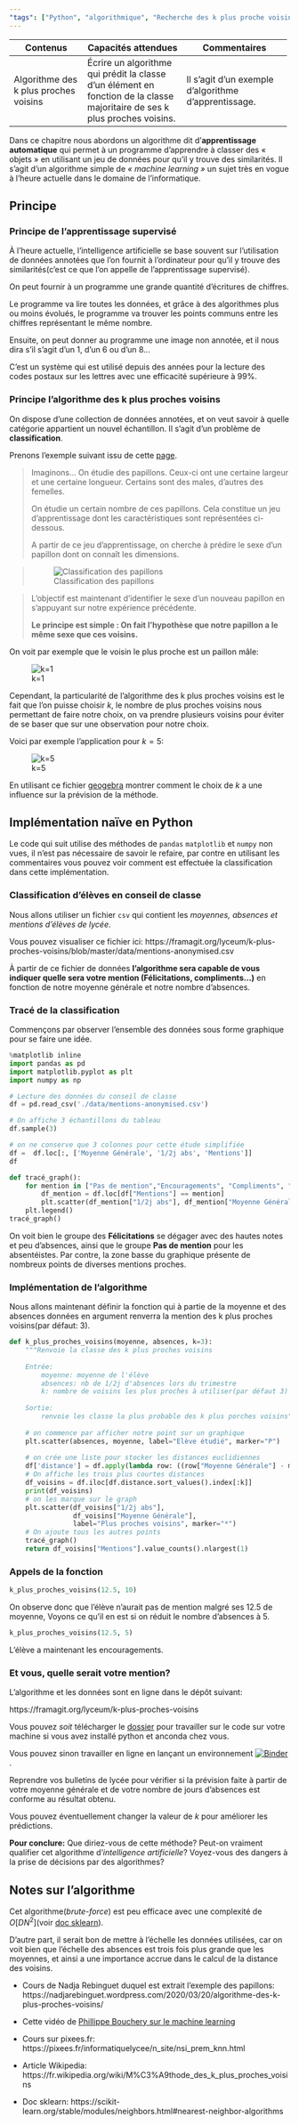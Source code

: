 ```yaml
---
"tags": ["Python", "algorithmique", "Recherche des k plus proche voisins"]
---
```


::: programme
+--------------------------+-----------------------------------+-------------------------------------+
| Contenus                 | Capacités attendues               | Commentaires                        |
+==========================+===================================+=====================================+
| Algorithme des k plus    | Écrire un algorithme qui prédit   | Il s’agit d’un exemple d’algorithme |
| proches voisins          | la classe d’un élément en         | d’apprentissage.                    |
|                          | fonction de la classe majoritaire |                                     |
|                          | de ses k plus proches voisins.    |                                     |
+--------------------------+-----------------------------------+-------------------------------------+
:::

::: {.intro layout-ncol=2}

Dans ce chapitre nous abordons un algorithme dit d’**apprentissage automatique** qui permet à un
programme d’apprendre à classer des « objets » en utilisant un jeu de données pour qu’il y trouve
des similarités. Il s'agit d'un algorithme simple de *« machine learning »* un sujet très en vogue
à l’heure actuelle dans le domaine de l’informatique.

<wc-wikimage title="KnnClassification.svg" caption="Exemple de classification k-NN . L'échantillon de test (point vert) pourrait être classé soit dans la première classe de carré bleu ou la seconde classe de triangles rouges. Si k = 3 (cercle en ligne pleine) il est affecté à la classe des triangles car il y a deux triangles et seulement un carré dans le cercle considéré. Si k = 5 (cercle en ligne pointillée) il est affecté à la classe des carrés (3 carrés face à deux triangles dans le cercle externe)."></wc-wikimage>


:::

## Principe

### Principe de l'apprentissage supervisé

À l'heure actuelle, l'intelligence artificielle se base souvent sur l'utilisation de données
annotées que l'on fournit à l'ordinateur pour qu'il y trouve des similarités(c'est ce que l'on
appelle de l'apprentissage supervisé).

::: example

On peut fournir à un programme une grande quantité d'écritures de chiffres.

Le programme va lire toutes les données, et grâce à des algorithmes plus ou moins évolués, le programme va trouver les points communs entre les chiffres représentant le même nombre.

<wc-wikimage title="MnistExamples.png" caption="Le jeu de données du MNIST est un exemple de jeu d'entrainement et de tests des algorithmes de reconnaissance de chiffres."></wc-wikimage>


Ensuite, on peut donner au programme une image non annotée, et il nous dira s'il s'agit d'un 1, d'un 6 ou d'un 8...

C'est un système qui est utilisé depuis des années pour la lecture des codes postaux sur les
lettres avec une efficacité supérieure à 99%.

:::


### Principe l'algorithme des k plus proches voisins

On dispose d'une collection de données annotées, et on veut savoir à quelle catégorie appartient un nouvel échantillon. Il s'agit d'un problème de **classification**.

Prenons l'exemple suivant issu de cette [page](https://nadjarebinguet.wordpress.com/2020/03/20/algorithme-des-k-plus-proches-voisins/).

> Imaginons… On étudie des papillons. Ceux-ci ont une certaine largeur et une certaine longueur. Certains sont des males, d’autres des femelles.
>
> On étudie un certain nombre de ces papillons. Cela constitue un jeu d’apprentissage dont les caractéristiques sont représentées ci-dessous.
>
> A partir de ce jeu d’apprentissage, on cherche à prédire le sexe d’un papillon dont on connaît les dimensions.

>![Classification des papillons](./img/geogebra-papillons.png)

> L’objectif est maintenant d’identifier le sexe d’un nouveau papillon en s’appuyant sur notre expérience précédente.
>
> **Le principe est simple : On fait l’hypothèse que notre papillon a le même sexe que ces voisins.**

On voit par exemple que le voisin le plus proche est un paillon mâle:

![k=1](./img/geogebra-1voisin.png)

Cependant, la particularité de l'algorithme des k plus proches voisins est le fait que l'on puisse choisir $k$, le nombre de plus proches voisins nous permettant de faire notre choix, on va prendre plusieurs voisins pour éviter de se baser que sur une observation pour notre choix.

Voici par exemple l'application pour $k=5$:

![k=5](./img/geogebra-5-voisins.png)
 
::: {.appli titre='Influence du nombre de voisins'}

En utilisant ce fichier [geogebra](https://www.geogebra.org/m/zhbhycsh) montrer comment le choix de $k$ a une influence sur la prévision de la méthode.

:::

## Implémentation naïve en Python

Le code qui suit utilise des méthodes de `pandas` `matplotlib` et `numpy` non vues, il n'est pas
nécessaire de savoir le refaire, par contre en utilisant les commentaires vous pouvez voir comment
est effectuée la classification dans cette implémentation.


### Classification d'élèves en conseil de classe

Nous allons utiliser un fichier `csv` qui contient les *moyennes, absences et mentions d'élèves de
lycée*.

Vous pouvez visualiser ce fichier ici:
https://framagit.org/lyceum/k-plus-proches-voisins/blob/master/data/mentions-anonymised.csv

À partir de ce fichier de données **l'algorithme sera capable de vous indiquer quelle sera votre
mention (Félicitations, compliments...)** en fonction de notre moyenne générale et notre nombre
d'absences.

### Tracé de la classification

Commençons par observer l'ensemble des données sous forme graphique pour se faire une idée.

```python
%matplotlib inline
import pandas as pd
import matplotlib.pyplot as plt
import numpy as np

# Lecture des données du conseil de classe 
df = pd.read_csv('./data/mentions-anonymised.csv')

# On affiche 3 échantillons du tableau
df.sample(3)
```


```python
# on ne conserve que 3 colonnes pour cette étude simplifiée
df =  df.loc[:, ['Moyenne Générale', '1/2j abs', 'Mentions']]
df
```

```python
def tracé_graph():
    for mention in ["Pas de mention","Encouragements", "Compliments", "Félicitations"]:
        df_mention = df.loc[df["Mentions"] == mention]
        plt.scatter(df_mention["1/2j abs"], df_mention["Moyenne Générale"], label=mention, alpha=0.5)
    plt.legend()
tracé_graph()
```

On voit bien le groupe des **Félicitations** se dégager avec des hautes notes et peu d'absences,
ainsi que le groupe **Pas de mention** pour les absentéistes. Par contre, la zone basse du
graphique présente de nombreux points de diverses mentions proches.

### Implémentation de l'algorithme

Nous allons maintenant définir la fonction qui à partie de la moyenne et des absences données en
argument renverra la mention des k plus proches voisins(par défaut: 3).

```python
def k_plus_proches_voisins(moyenne, absences, k=3):
    """Renvoie la classe des k plus proches voisins
    
    Entrée:
        moyenne: moyenne de l'élève
        absences: nb de 1/2j d'absences lors du trimestre
        k: nombre de voisins les plus proches à utiliser(par défaut 3)
        
    Sortie:
        renvoie les classe la plus probable des k plus porches voisins"""
    
    # on commence par afficher notre point sur un graphique
    plt.scatter(absences, moyenne, label="Elève étudié", marker="P")
    
    # on crée une liste pour stocker les distances euclidiennes
    df['distance'] = df.apply(lambda row: ((row["Moyenne Générale"] - moyenne)**2 + (row["1/2j abs"] - absences)**2)**0.5, axis=1)
    # On affiche les trois plus courtes distances
    df_voisins = df.iloc[df.distance.sort_values().index[:k]]
    print(df_voisins)
    # on les marque sur le graph
    plt.scatter(df_voisins["1/2j abs"],
                df_voisins["Moyenne Générale"],
                label="Plus proches voisins", marker="*")
    # On ajoute tous les autres points
    tracé_graph()
    return df_voisins["Mentions"].value_counts().nlargest(1)
```

### Appels de la fonction

```python
k_plus_proches_voisins(12.5, 10)
```

On observe donc que l'élève n'aurait pas de mention malgré ses 12.5 de moyenne, Voyons ce qu'il en est si on réduit le nombre d'absences à 5.

```python
k_plus_proches_voisins(12.5, 5)
```

L'élève a maintenant les encouragements.

### Et vous, quelle serait votre mention?

L'algorithme et les données sont en ligne dans le dépôt suivant:

https://framagit.org/lyceum/k-plus-proches-voisins

Vous pouvez *soit* télécharger le [dossier](https://framagit.org/lyceum/k-plus-proches-voisins/archive/master.zip) pour travailler sur le code sur votre machine si vous avez installé python et anconda chez vous.

Vous pouvez sinon travailler en ligne en lançant un environnement [![Binder](http://mybinder.org/badge_logo.svg)](http://mybinder.org/v2/gh/heoinfo/k-plus-proches-voisins/master?filepath=index.ipynb).

::: {.appli titre="L’algorithme est-il efficace?"}

Reprendre vos bulletins de lycée pour vérifier si la prévision faite à partir de votre moyenne générale et de votre nombre de jours d'absences est conforme au résultat obtenu.

Vous pouvez éventuellement changer la valeur de $k$ pour améliorer les prédictions.

**Pour conclure:** Que diriez-vous de cette méthode? Peut-on vraiment qualifier cet algorithme d'*intelligence artificielle*? Voyez-vous des dangers à la prise de décisions par des algorithmes?

:::


## Notes sur l'algorithme

Cet algorithme(*brute-force*) est peu efficace avec une complexité de $O[D N^2]$(voir
[doc sklearn](https://scikit-learn.org/stable/modules/neighbors.html#nearest-neighbor-algorithms)).

D'autre part, il serait bon de mettre à l'échelle les données utilisées, car on voit bien que
l'échelle des absences est trois fois plus grande que les moyennes, et ainsi a une importance
accrue dans le calcul de la distance des voisins.

::: ref

- Cours de Nadja Rebinguet duquel est extrait l'exemple des papillons: https://nadjarebinguet.wordpress.com/2020/03/20/algorithme-des-k-plus-proches-voisins/

- Cette vidéo de [Phillippe Bouchery sur le machine learning](https://www.youtube.com/watch?v=OEJX-q6UOag)

- Cours sur pixees.fr: https://pixees.fr/informatiquelycee/n_site/nsi_prem_knn.html
        
- Article Wikipedia: https://fr.wikipedia.org/wiki/M%C3%A9thode_des_k_plus_proches_voisins
        
- Doc sklearn: https://scikit-learn.org/stable/modules/neighbors.html#nearest-neighbor-algorithms

:::